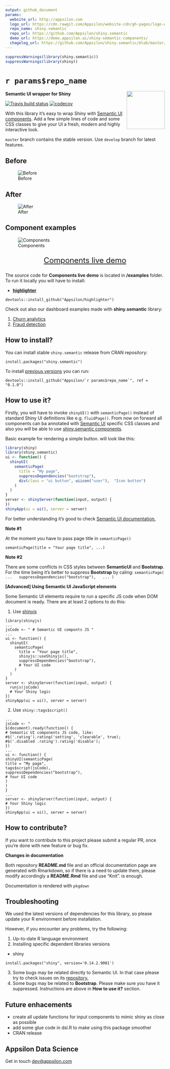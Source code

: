 ```yaml
---
output: github_document
params:
  website_url: http://appsilon.com
  logo_url: https://cdn.rawgit.com/Appsilon/website-cdn/gh-pages/logo-white.png
  repo_name: shiny.semantic
  repo_url: https://github.com/Appsilon/shiny.semantic
  demo_url: https://demo.appsilon.ai/shiny-semantic-components/
  chagelog_url: https://github.com/Appsilon/shiny.semantic/blob/master/CHANGELOG.md
---
```



```r
suppressWarnings(library(shiny.semantic))
suppressWarnings(library(shiny))
```


  `r params$repo_name`
===========

<img src="man/figures/hexsticker.png" align="right" alt="" width="120" />

**Semantic UI wrapper for Shiny**

<!-- badges: start -->
  [![Travis build status](https://travis-ci.org/Appsilon/shiny.semantic.svg?branch=develop)](https://travis-ci.org/Appsilon/shiny.semantic)
[![codecov](https://codecov.io/gh/Appsilon/shiny.semantic/branch/master/graph/badge.svg)](https://codecov.io/gh/Appsilon/shiny.semantic)
<!-- badges: end -->


With this library it's easy to wrap Shiny with [Semantic UI components][semantic_repo_url]. Add a few simple lines of code and some CSS classes to give your UI a fresh, modern and highly interactive look.

`master` branch contains the stable version. Use `develop` branch for latest features.

<h2> Before </h2>

![Before](man/figures/ss_before.png)

<h2> After </h2>

![After](man/figures/ss_after.png)

Component examples
------------------

![Components](man/figures/semantic_components.png)

<p style="text-align: center; font-size: x-large;">
<a href="`r params$demo_url`">Components live demo</a>
</p>

The source code for **Components live demo** is located in **/examples** folder. To run it locally you will have to install:

* [**highlighter**](https://github.com/Appsilon/highlighter)
```
devtools::install_github("Appsilon/highlighter")
```

Check out also our dashboard examples made with **shiny.semantic** library:

1. [Churn analytics](https://demo.appsilon.ai/churn)
2. [Fraud detection](https://demo.appsilon.ai/frauds)


How to install?
---------------

You can install stable `shiny.semantic` release from CRAN repository:

```
install.packages("shiny.semantic")
```

To install [previous versions](`r params$changelog_url`) you can run:

```
devtools::install_github("Appsilon/`r params$repo_name`", ref = "0.1.0")
```

How to use it?
-------
  Firstly, you will have to invoke `shinyUI()` with `semanticPage()` instead of standard Shiny UI definitions like e.g. `fluidPage()`. From now on forward all components can ba annotated with [Semantic UI][semantic_website_url] specific CSS classes and also you will be able to use [shiny.semantic  components](`r params$demo_url`).

Basic example for rendering a simple button. will look like this:

```r
library(shiny)
library(shiny.semantic)
ui <- function() {
  shinyUI(
    semanticPage(
      title = "My page",
      suppressDependencies("bootstrap"),
      div(class = "ui button", uiicon("user"),  "Icon button")
    )
  )
}
server <- shinyServer(function(input, output) {
})
shinyApp(ui = ui(), server = server)
```

For better understanding it's good to check [Semantic UI documentation.][semantic_website_url]

**Note #1**

At the moment you have to pass page title in `semanticPage()`
```
semanticPage(title = "Your page title", ...)
```
**Note #2**

There are some conflicts in CSS styles between **SemanticUI** and **Bootstrap**. For the time being it's better to suppress **Bootstrap** by caling:
  ```
semanticPage(
  ...
  suppressDependencies("bootstrap"),
  ...
)
```

**[Advanced] Using Semantic UI JavaScript elements**

  Some Semantic UI elements require to run a specific JS code when DOM document is ready. There are at least 2 options to do this:

  1. Use [shinyjs][shinyjs_repo_url]

```
library(shinyjs)
...
jsCode <- " # Semantic UI componts JS "
...
ui <- function() {
  shinyUI(
    semanticPage(
      title = "Your page title",
      shinyjs::useShinyjs(),
      suppressDependencies("bootstrap"),
      # Your UI code
    )
  )
}
server <- shinyServer(function(input, output) {
  runjs(jsCode)
  # Your Shiny logic
})
shinyApp(ui = ui(), server = server)
```
2. Use `shiny::tags$script()`

```
...
jsCode <- "
$(document).ready(function() {
# Semantic UI components JS code, like:
#$('.rating').rating('setting', 'clearable', true);
#$('.disabled .rating').rating('disable');
})
...
ui <- function() {
shinyUI(semanticPage(
title = "My page",
tags$script(jsCode),
suppressDependencies("bootstrap"),
# Your UI code
)
)
}
...
server <- shinyServer(function(input, output) {
# Your Shiny logic
})
shinyApp(ui = ui(), server = server)
```

How to contribute?  {.darkslide}
-----------------
If you want to contribute to this project please submit a regular PR, once you're done with new feature or bug fix.<br>

**Changes in documentation**

Both repository **README.md** file and an official documentation page are generated with Rmarkdown, so if there is a need to update them, please modify accordingly a **README.Rmd** file and use "Knit".
is enough.

Documentation is rendered with `pkgdown`

Troubleshooting
-----------------
We used the latest versions of dependencies for this library, so please update your R environment before installation.

However, if you encounter any problems, try the following:

1. Up-to-date R language environment
2. Installing specific dependent libraries versions
* shiny
```
install.packages("shiny", version='0.14.2.9001')
```
3. Some bugs may be related directly to Semantic UI. In that case please try to check issues on its [repository.][semantic_repo_url]
4. Some bugs may be related to **Bootstrap**. Please make sure you have it suppressed. Instructions are above in **How to use it?** section.


Future enhacements
------------------
* create all update functions for input components to mimic shiny as close as possible
* add some glue code in dsl.R to make using this package smoother
* CRAN release

Appsilon Data Science
------------------

Get in touch [dev@appsilon.com](dev@appsilon.com)


[semantic_website_url]: http://semantic-ui.com/introduction/getting-started.html
[semantic_repo_url]: https://github.com/Semantic-Org/Semantic-UI
[shinyjs_repo_url]: https://github.com/daattali/shinyjs
